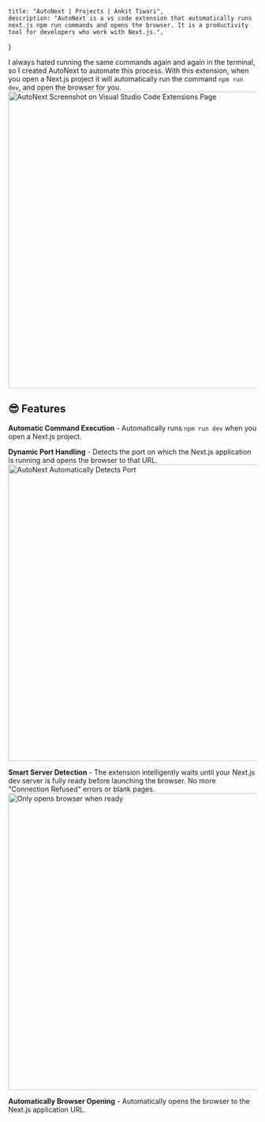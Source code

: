     title: "AutoNext | Projects | Ankit Tiwari",
    description: "AutoNext is a vs code extension that automatically runs next.js npm run commands and opens the browser. It is a productivity tool for developers who work with Next.js.",
}

I always hated running the same commands again and again in the terminal, so I created AutoNext to automate this process.
With this extension, when you open a Next.js project it will automatically run the command `npm run dev`,  and open the browser for you.
<Image link="/images/autonext/autonext1.png" alt="AutoNext Screenshot on Visual Studio Code Extensions Page" height="600" width="1000" />

## 😎 Features
**Automatic Command Execution** - Automatically runs `npm run dev` when you open a Next.js project.

**Dynamic Port Handling** - Detects the port on which the Next.js application is running and opens the browser to that URL.
<Image link="/images/autonext/autonext2.png" alt="AutoNext Automatically Detects Port" height="600" width="1000" />

**Smart Server Detection** - The extension intelligently waits until your Next.js dev server is fully ready before launching the browser. No more "Connection Refused" errors or blank pages.
<Image link="/images/autonext/autonext3.png" alt="Only opens browser when ready" height="600" width="1000" />

**Automatically Browser Opening** - Automatically opens the browser to the Next.js application URL.
